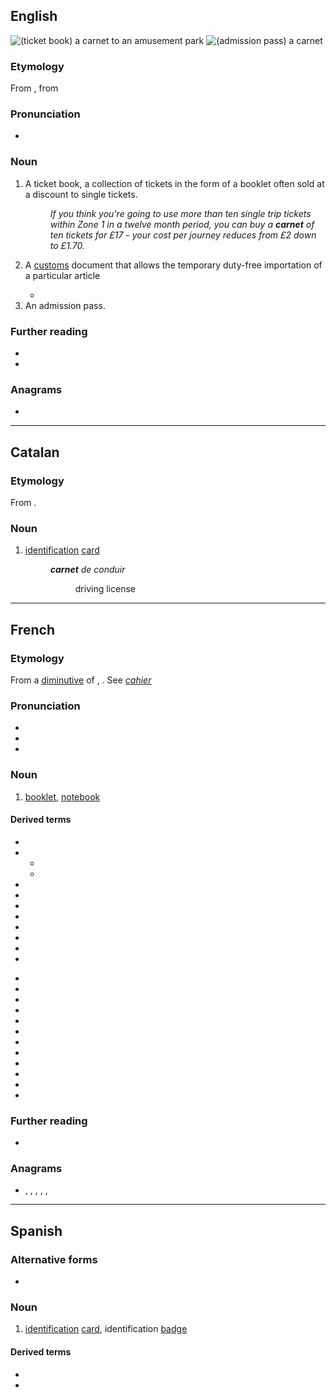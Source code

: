 ==English==
[[File:DisneyTicketBook wbelf.jpg|thumb|(ticket book) a '''carnet''' to an amusement park]]
[[File:Expo 2005 of Satsuki and Mei’s House of Admission Pass.jpg|thumb|(admission pass) a '''carnet''']]

===Etymology===
From {{etyl|fr|en}} {{m|fr|carnet||notebook}}, from {{etyl|frm|en}} {{m|frm|quernet||group of four sheets}}

===Pronunciation===
* {{a|UK}} {{IPA|/ˈkɑː(ɹ).neɪ/|lang=en}}

===Noun===
{{en-noun}}

# A ticket book, a collection of tickets in the form of a booklet often sold at a discount to single tickets.
#: ''If you think you're going to use more than ten single trip tickets within Zone 1 in a twelve month period, you can buy a '''carnet''' of ten tickets for £17 - your cost per journey reduces from £2 down to £1.70.''
# {{lb|en|legal}} A [[customs]] document that allows the temporary duty-free importation of a particular article
#* {{quote-book|2003|Jim Hudgens et al.|The Rough Guide to West Africa|url=http://books.google.com/books?id=2icviOKxDNIC|isbn=1843531186|page=20
|passage=If you plan to sell your car, of course, a '''carnet''' is the last thing you need: if the vehicle isn't correctly stamped in and out of each country you'll lose your deposit.}}
# An admission pass.

===Further reading===
* {{pedia}}
* {{comcatlite|Carnet (pass permit)}}

===Anagrams===
* {{anagrams|en|Canter|Cretan|canter|centra|creant|nectar|recant|tanrec|trance}}

----

==Catalan==

===Etymology===
From {{bor|ca|fr|carnet}}.

===Noun===
# [[identification]] [[card]]
#: '''''carnet''' de conduir''
#:: driving license

----

==French==

===Etymology===
From a [[Appendix:Glossary#diminutive|diminutive]] of {{etyl|fro|fr}} {{m|fro|quaern}}, {{m|fro|quaer}}. See ''[[cahier]]''

===Pronunciation===
* {{fr-IPA}}
* {{audio|Fr-carnet.ogg|Audio|lang=fr}}
* {{homophones|lang=fr|carnets}}

===Noun===
{{fr-noun|m}}

# [[booklet]], [[notebook]]

====Derived terms====
{{rel-top|Terms derived from the noun ''carnet''}}
* {{l|fr|carnet à souches}}
* {{l|fr|carnet d'adresses}}
** {{l|fr|un carnet d'adresses bien rempli}}
** {{l|fr|un carnet d'adresses bien fourni}}
* {{l|fr|carnet d’agent de change}}
* {{l|fr|carnet de bal}}
* {{l|fr|carnet de bord}}
* {{l|fr|carnet de chèques}}
* {{l|fr|carnet de commandes}}
* {{l|fr|carnet de correspondance}}
* {{l|fr|carnet de courtier}}
* {{l|fr|carnet d’échéance}}
{{rel-mid}}
* {{l|fr|carnet de mariage}}
* {{l|fr|carnet d’un négociant}}
* {{l|fr|carnet de notes}}
* {{l|fr|carnet de quittances de loyer}}
* {{l|fr|carnet de rendez-vous}}
* {{l|fr|carnet de route}}
* {{l|fr|carnet de santé}}
* {{l|fr|carnet de timbres}}
* {{l|fr|carnet de vol}}
* {{l|fr|carnet de vaccination}}
* {{l|fr|carnet mondain}}
* {{l|fr|Carnet Web}}
{{rel-bottom}}

===Further reading===
* {{R:TLFi}}

===Anagrams===
* {{l|fr|centra}}, {{l|fr|cernât}}, {{l|fr|créant}}, {{l|fr|encrât}}, {{l|fr|tancer}}, {{l|fr|trance}}

----

==Spanish==

===Alternative forms===
* {{l|es|carné}}

===Noun===
{{es-noun|m|carnets}}

# [[identification]] [[card]], identification [[badge]]

====Derived terms====
* {{l|es|carnet de identidad}}
* {{l|es|carnet de conducir}}
